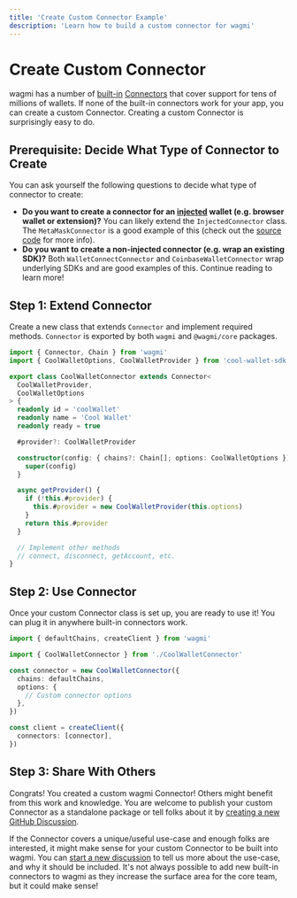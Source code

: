 ```yaml
---
title: 'Create Custom Connector Example'
description: 'Learn how to build a custom connector for wagmi'
---
```


# Create Custom Connector

wagmi has a number of [built-in](/docs/connectors/injected) [Connectors](/docs/connectors/walletconnect) that cover support for tens of millions of wallets. If none of the built-in connectors work for your app, you can create a custom Connector. Creating a custom Connector is surprisingly easy to do.

## Prerequisite: Decide What Type of Connector to Create

You can ask yourself the following questions to decide what type of connector to create:

- **Do you want to create a connector for an [injected](/docs/connectors/injected) wallet (e.g. browser wallet or extension)?** You can likely extend the `InjectedConnector` class. The `MetaMaskConnector` is a good example of this (check out the [source code](https://github.com/wagmi-dev/wagmi/blob/main/packages/core/src/connectors/metaMask.ts) for more info).
- **Do you want to create a non-injected connector (e.g. wrap an existing SDK)?** Both `WalletConnectConnector` and `CoinbaseWalletConnector` wrap underlying SDKs and are good examples of this. Continue reading to learn more!

## Step 1: Extend Connector

Create a new class that extends `Connector` and implement required methods. `Connector` is exported by both `wagmi` and `@wagmi/core` packages.

```ts
import { Connector, Chain } from 'wagmi'
import { CoolWalletOptions, CoolWalletProvider } from 'cool-wallet-sdk'

export class CoolWalletConnector extends Connector<
  CoolWalletProvider,
  CoolWalletOptions
> {
  readonly id = 'coolWallet'
  readonly name = 'Cool Wallet'
  readonly ready = true

  #provider?: CoolWalletProvider

  constructor(config: { chains?: Chain[]; options: CoolWalletOptions }) {
    super(config)
  }

  async getProvider() {
    if (!this.#provider) {
      this.#provider = new CoolWalletProvider(this.options)
    }
    return this.#provider
  }

  // Implement other methods
  // connect, disconnect, getAccount, etc.
}
```

## Step 2: Use Connector

Once your custom Connector class is set up, you are ready to use it! You can plug it in anywhere built-in connectors work.

```ts
import { defaultChains, createClient } from 'wagmi'

import { CoolWalletConnector } from './CoolWalletConnector'

const connector = new CoolWalletConnector({
  chains: defaultChains,
  options: {
    // Custom connector options
  },
})

const client = createClient({
  connectors: [connector],
})
```

## Step 3: Share With Others

Congrats! You created a custom wagmi Connector! Others might benefit from this work and knowledge. You are welcome to publish your custom Connector as a standalone package or tell folks about it by [creating a new GitHub Discussion](https://github.com/wagmi-dev/wagmi/discussions/new?category=show-and-tell).

If the Connector covers a unique/useful use-case and enough folks are interested, it might make sense for your custom Connector to be built into wagmi. You can [start a new discussion](https://github.com/wagmi-dev/wagmi/discussions/new?category=ideas) to tell us more about the use-case, and why it should be included. It's not always possible to add new built-in connectors to wagmi as they increase the surface area for the core team, but it could make sense!
